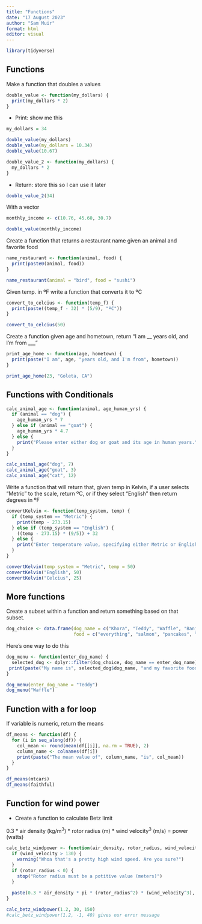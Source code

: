 ```yaml
---
title: "Functions"
date: "17 August 2023"
author: "Sam Muir"
format: html
editor: visual
---
```


```r
library(tidyverse)
```

## Functions

Make a function that doubles a values

```r
double_value <- function(my_dollars) {
  print(my_dollars * 2)
}
```

-   Print: show me this

```r
my_dollars = 34

double_value(my_dollars)
double_value(my_dollars = 10.34)
double_value(10.67)
```

```r
double_value_2 <- function(my_dollars) {
  my_dollars * 2
}
```

-   Return: store this so I can use it later

```r
double_value_2(34)
```

With a vector

```r
monthly_income <- c(10.76, 45.60, 30.7)

double_value(monthly_income)
```

Create a function that returns a restaurant name given an animal and favorite food

```r
name_restaurant <- function(animal, food) {
  print(paste0(animal, food))
}
```

```r
name_restaurant(animal = "bird", food = "sushi")
```

Given temp. in ºF write a function that converts it to ºC

```r
convert_to_celcius <- function(temp_f) {
  print(paste((temp_f - 32) * (5/9), "ºC"))
}
```

```r
convert_to_celcius(50)
```

Create a function given age and hometown, return "I am \_\_ years old, and I'm from \_\_\_"

```r
print_age_home <- function(age, hometown) {
  print(paste("I am", age, "years old, and I'm from", hometown))
}
```

```r
print_age_home(23, "Goleta, CA")
```

## Functions with Conditionals

```r
calc_animal_age <- function(animal, age_human_yrs) {
  if (animal == "dog") {
    age_human_yrs * 7
  } else if (animal == "goat") {
    age_human_yrs * 4.7
  } else {
    print("Please enter either dog or goat and its age in human years.")
  }
}
```

```r
calc_animal_age("dog", 7)
calc_animal_age("goat", 3)
calc_animal_age("cat", 12)
```

Write a function that will return that, given temp in Kelvin, if a user selects "Metric" to the scale, return ºC, or if they select "English" then return degrees in ºF

```r
convertKelvin <- function(temp_system, temp) {
  if (temp_system == "Metric") {
    print(temp - 273.15)
  } else if (temp_system == "English") {
    ((temp - 273.15) * (9/5)) + 32
  } else {
    print("Enter temperature value, specifying either Metric or English")
  }
}
```

```r
convertKelvin(temp_system = "Metric", temp = 50)
convertKelvin("English", 50)
convertKelvin("Celcius", 25)
```

## More functions

Create a subset within a function and return something based on that subset.

```r
dog_choice <- data.frame(dog_name = c("Khora", "Teddy", "Waffle", "Banjo", "Tallie"), 
                         food = c("everything", "salmon", "pancakes", "chicken", "enchiladas"))
```

Here's one way to do this

```r
dog_menu <- function(enter_dog_name) {
  selected_dog <- dplyr::filter(dog_choice, dog_name == enter_dog_name)
 print(paste("My name is", selected_dog$dog_name, "and my favorite food is", selected_dog$food))
}

dog_menu(enter_dog_name = "Teddy")
dog_menu("Waffle")
```

## Function with a for loop

If variable is numeric, return the means

```r
df_means <- function(df) {
  for (i in seq_along(df)) {
    col_mean <- round(mean(df[[i]], na.rm = TRUE), 2)
    column_name <- colnames(df[i])
    print(paste("The mean value of", column_name, "is", col_mean))
  }
}
```

```r
df_means(mtcars)
df_means(faithful)
```

## Function for wind power

-   Create a function to calculate Betz limit

0.3 * air density (kg/m^3^) * rotor radius (m) * wind velocity^3^ (m/s) = power (watts)

```r
calc_betz_windpower <- function(air_density, rotor_radius, wind_velocity) {
  if (wind_velocity > 130) {
    warning("Whoa that's a pretty high wind speed. Are you sure?")
  }
  if (rotor_radius < 0) {
    stop("Rotor radius must be a potitive value (meters)")
  }
  
  paste(0.3 * air_density * pi * (rotor_radius^2) * (wind_velocity^3), "Watts")
}
```

```r
calc_betz_windpower(1.2, 30, 150)
#calc_betz_windpower(1.2, -1, 40) gives our error message
```


